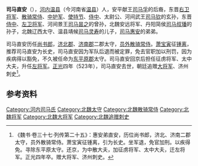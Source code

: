 '''司马直安'''（{{bd|5世纪||523年|  |}}），[[河內郡_(中國)|河内]][[温县|温县]]（今河南省[[温县|温县]]）人，安平献王[[司马孚|司马孚]]的后裔，东晋[[右卫将军|右卫将军]]、[[散骑常侍|散骑常侍]]、[[中护军|中护军]]、[[使持节|使持节]]、[[侍中|侍中]]、太尉公、河间武王[[司马钦|司马钦]]的玄孙，东晋[[侍中|侍中]]、[[左卫将军|左卫将军]]、河间景王[[司马昙之|司马昙之]]的曾孙，北魏安远将军、丹阳简侯[[司马叔璠|司马叔璠]]的孙子，北魏辽西太守、温县靖候[[司马灵寿|司马灵寿]]的儿子，[[司马惠安|司马惠安]]的弟弟。

司马直安历任[[尚书郎|尚书郎]]，[[济北郡|济北郡]]、[[济南郡|济南郡]]二郡太守，[[员外散骑常侍|员外散骑常侍]]。[[萧宝寅|萧宝寅]]征[[锺离|锺离]]，推荐司马直安为长史，司马直安因为军队后退而被定罪，免去官职加以刑罚，因为疾病得以豁免，不久被任命为[[东平原郡|东平原郡]]太守。司马直安回京后担任征虏将军、太中大夫，升任[[左将军|左将军]]。[[正光|正光]]四年（523年），司马直安去世，朝廷追赠[[大将军|大将军]]、济州刺史<ref>《魏书·卷三十七·列传第二十五》：惠安弟直安，历位尚书郎，济北、济南二郡太守，员外散骑常侍。萧宝寅征锺离，引为长史。坐军退，免官加刑。以疾得免。寻除东平原太守。还京，为中散大夫，加征虏将军、太中大夫，迁左将军。正光四年卒。赠大将军、济州刺史。</ref>。

==参考资料==
{{reflist}}

[[Category:河内司马氏|Category:河内司马氏]]
[[Category:北魏太守|Category:北魏太守]]
[[Category:北魏散骑常侍|Category:北魏散骑常侍]]
[[Category:北魏将军|Category:北魏将军]]
[[Category:北魏大将军|Category:北魏大将军]]
[[Category:北魏追赠刺史|Category:北魏追赠刺史]]